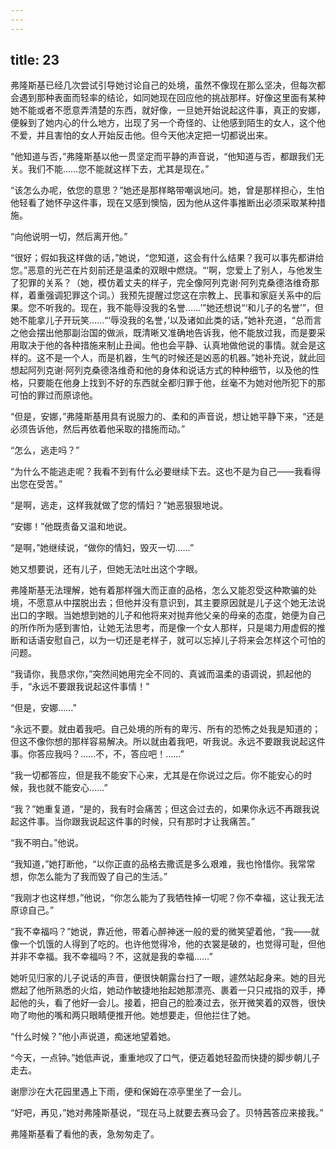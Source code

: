 ```yaml
---
---
---
```

title: 23
---




弗隆斯基已经几次尝试引导她讨论自己的处境，虽然不像现在那么坚决，但每次都会遇到那种表面而轻率的结论，如同她现在回应他的挑战那样。好像这里面有某种她不能或者不愿意弄清楚的东西，就好像，一旦她开始说起这件事，真正的安娜，便躲到了她内心的什么地方，出现了另一个奇怪的、让他感到陌生的女人，这个他不爱，并且害怕的女人开始反击他。但今天他决定把一切都说出来。

“他知道与否，”弗隆斯基以他一贯坚定而平静的声音说，“他知道与否，都跟我们无关。我们不能……您不能就这样下去，尤其是现在。”

“该怎么办呢，依您的意思？”她还是那样略带嘲讽地问。她，曾是那样担心，生怕他轻看了她怀孕这件事，现在又感到懊恼，因为他从这件事推断出必须采取某种措施。

“向他说明一切，然后离开他。”

“很好；假如我这样做的话，”她说，“您知道，这会有什么结果？我可以事先都讲给您。”恶意的光芒在片刻前还是温柔的双眼中燃烧。“‘啊，您爱上了别人，与他发生了犯罪的关系？（她，模仿着丈夫的样子，完全像阿列克谢·阿列克桑德洛维奇那样，着重强调犯罪这个词。）我预先提醒过您这在宗教上、民事和家庭关系中的后果。您不听我的。现在，我不能辱没我的名誉……’”她还想说“‘和儿子的名誉’”，但她不能拿儿子开玩笑……“‘辱没我的名誉，’以及诸如此类的话，”她补充道，“总而言之他会摆出他那副治国的做派，既清晰又准确地告诉我，他不能放过我，而是要采用取决于他的各种措施来制止丑闻。他也会平静、认真地做他说的事情。就会是这样的。这不是一个人，而是机器，生气的时候还是凶恶的机器。”她补充说，就此回想起阿列克谢·阿列克桑德洛维奇和他的身体和说话方式的种种细节，以及他的性格，只要能在他身上找到不好的东西就全都归罪于他，丝毫不为她对他所犯下的那可怕的罪过而原谅他。

“但是，安娜，”弗隆斯基用具有说服力的、柔和的声音说，想让她平静下来，“还是必须告诉他，然后再依着他采取的措施而动。”

“怎么，逃走吗？”

“为什么不能逃走呢？我看不到有什么必要继续下去。这也不是为自己——我看得出您在受苦。”

“是啊，逃走，这样我就做了您的情妇？”她恶狠狠地说。

“安娜！”他既责备又温和地说。

“是啊，”她继续说，“做你的情妇，毁灭一切……”

她又想要说，还有儿子，但她无法吐出这个字眼。

弗隆斯基无法理解，她有着那样强大而正直的品格，怎么又能忍受这种欺骗的处境，不愿意从中摆脱出去；但他并没有意识到，其主要原因就是儿子这个她无法说出口的字眼。当她想到她的儿子和他将来对抛弃他父亲的母亲的态度，她便为自己的所作所为感到害怕，让她无法思考，而是像一个女人那样，只是竭力用虚假的推断和话语安慰自己，以为一切还是老样子，就可以忘掉儿子将来会怎样这个可怕的问题。

“我请你，我恳求你，”突然间她用完全不同的、真诚而温柔的语调说，抓起他的手，“永远不要跟我说起这件事情！”

“但是，安娜……”

“永远不要。就由着我吧。自己处境的所有的卑污、所有的恐怖之处我是知道的；但这不像你想的那样容易解决。所以就由着我吧，听我说。永远不要跟我说起这件事。你答应我吗？……不，不，答应吧！……”

“我一切都答应，但是我不能安下心来，尤其是在你说过之后。你不能安心的时候，我也就不能安心……”

“我？”她重复道，“是的，我有时会痛苦；但这会过去的，如果你永远不再跟我说起这件事。当你跟我说起这件事的时候，只有那时才让我痛苦。”

“我不明白。”他说。

“我知道，”她打断他，“以你正直的品格去撒谎是多么艰难，我也怜惜你。我常常想，你怎么能为了我而毁了自己的生活。”

“我刚才也这样想，”他说，“你怎么能为了我牺牲掉一切呢？你不幸福，这让我无法原谅自己。”

“我不幸福吗？”她说，靠近他，带着心醉神迷一般的爱的微笑望着他，“我——就像一个饥饿的人得到了吃的。也许他觉得冷，他的衣裳是破的，也觉得可耻，但他并非不幸福。我不幸福吗？不，这就是我的幸福……”

她听见归家的儿子说话的声音，便很快朝露台扫了一眼，遽然站起身来。她的目光燃起了他所熟悉的火焰，她动作敏捷地抬起她那漂亮、裹着一只只戒指的双手，捧起他的头，看了他好一会儿。接着，把自己的脸凑过去，张开微笑着的双唇，很快吻了吻他的嘴和两只眼睛便推开他。她想要走，但他拦住了她。

“什么时候？”他小声说道，痴迷地望着她。

“今天，一点钟。”她低声说，重重地叹了口气，便迈着她轻盈而快捷的脚步朝儿子走去。

谢廖沙在大花园里遇上下雨，便和保姆在凉亭里坐了一会儿。

“好吧，再见，”她对弗隆斯基说，“现在马上就要去赛马会了。贝特茜答应来接我。”

弗隆斯基看了看他的表，急匆匆走了。